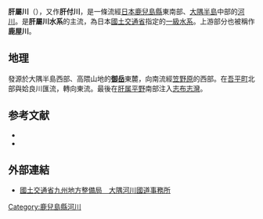 {{Infobox 日本河川
|名稱=肝屬川
|平假名=きもつきがわ
|拼音=Kimotukigawa
|長度=34
|標高=1,182
|流量=31.69
|流域面積=485
|水源=高隈山地御岳（鹿兒島縣）
|注入=[[志布志灣|志布志灣]]（鹿兒島縣）
|流經=[[鹿兒島縣|鹿兒島縣]]
|圖像=[[File:Kimotsuki_River_Kanoya_Utsuma.jpg|300px]]<br>肝属川與高隈山地（攝於[[鹿屋市|鹿屋市]]）
}}

'''肝屬川'''（{{jpn|j=肝属川|hg=きもつきがわ|rm=Kimotsukigawa|f=y}}），又作'''肝付川'''，是一條流經[[日本|日本]][[鹿兒島縣|鹿兒島縣]]東南部、[[大隅半島|大隅半島]]中部的[[河川|河川]]。是'''肝屬川水系'''的主流，為日本[[國土交通省|國土交通省]]指定的[[日本一級水系列表|一級水系]]。上游部分也被稱作'''鹿屋川'''。

== 地理 ==
發源於大隅半島西部、高隈山地的'''[[御岳_(高隈山地)|御岳]]'''東麓，向南流經[[笠野原|笠野原]]的西部。在[[吾平町|吾平町]]北部與姶良川匯流，轉向東流。最後在[[肝属平野|肝属平野]]南部注入[[志布志灣|志布志灣]]。

==参考文献==
*{{lang|ja|国土庁土地局国土調査課編　『肝属川地域主要水系調査書（肝属川、その他）』　国土庁、1985年。}}
*{{lang|ja|栄喜久元　『かごしま文庫15　かごしま・川紀行』　春苑堂出版、1994年、ISBN 4-915093-21-2。}}

== 外部連結 ==
{{Commonscat|Kimotsuki River}}
*[http://www.qsr.mlit.go.jp/osumi/ 國土交通省九州地方整備局　大隅河川國道事務所]

{{日本一級水系的河川}}
{{japan-geo-stub}}
{{DEFAULTSORT:Kimotukigawa}}

[[Category:鹿兒島縣河川|Category:鹿兒島縣河川]]